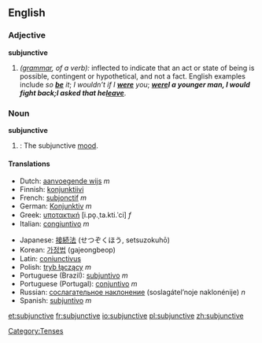 ==English==

===Adjective===
'''subjunctive'''
# ''([[grammar]], of a verb):'' inflected to indicate that an act or state of being is possible, contingent or hypothetical, and not a fact.  English examples include ''so '''[[be]]''' it''; ''I wouldn’t if I '''[[were]]''' you''; '''''[[were]]''' I a younger man, I would fight back''; ''I asked that he '''[[leave]]'''''.

===Noun===
'''subjunctive'''  {{uncountable}}
# {{grammar}}: The subjunctive [[mood]].

====Translations====
{{top}}
*Dutch: [[aanvoegende wijs]] ''m''
*Finnish: [[konjunktiivi]] 
*French: [[subjonctif]] ''m''
*German: [[Konjunktiv]] ''m''
*Greek: [[υποτακτική]] [i.po̞.ˌta.kti.ˈci] ''f''
*Italian: [[congiuntivo]] ''m''
{{mid}}
*Japanese: [[接続法]] (せつぞくほう, setsuzokuhō)
*Korean: [[가정법]] (gajeongbeop)
*Latin: [[coniunctivus]]
*Polish: [[tryb łączący]] ''m''
*Portuguese (Brazil): [[subjuntivo]] ''m''
*Portuguese (Portugal): [[conjuntivo]] ''m''
*Russian: [[сослагательное наклонение]] (soslagátel’noje naklonénije) ''n''
*Spanish: [[subjuntivo]] ''m''
{{bottom}}

[[Category:Tenses]]

[[et:subjunctive]]
[[fr:subjunctive]]
[[io:subjunctive]]
[[pl:subjunctive]]
[[zh:subjunctive]]
